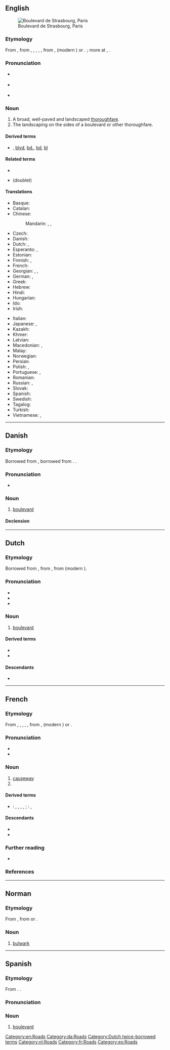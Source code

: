 {{also|Boulevard}}
==English==
[[Image:Paris boulevard de strasbourg.jpg|thumb|Boulevard de Strasbourg, Paris]]

===Etymology===
From {{bor|en|fr|boulevard}}, from {{der|en|frm|boulevard}}, {{m|frm|bollevart}}, {{m|frm|boulevars}}, {{m|frm|bolevers}}, {{m|frm|bollewerc|t=promenade, avenue, rampart}}, from {{der|en|gmh|bolewerc}}, {{m|gmh|bolwerc}} (modern {{cog|de|Bollwerk}}) or {{der|en|dum|bolwerk|t=[[bulwark]], [[bastion]]}}. {{doublet|en|bulwark}}; more at {{m|en|bole}}, {{m|en|work}}.

===Pronunciation===
* {{a|RP}} {{IPA|en|/ˈbuː.ləˌvɑːd/}}
* {{a|US|CA}} {{IPA|en|/ˈbʊləvɑɹd/}}
* {{audio|en|en-ca-boulevard.opus|Audio (CA)}}

===Noun===
{{en-noun}}

# A broad, well-paved and landscaped [[thoroughfare]].
# The landscaping on the sides of a boulevard or other thoroughfare.

====Derived terms====
* {{sense|abbreviation}} {{l|en|blvd.}}, [[blvd]], [[bd.]], [[bd]], [[bl]]

====Related terms====
* {{l|en|boulevardier}}
* {{l|en|bulwark}} (doublet)

====Translations====
{{trans-top|broad, landscaped thoroughfare}}
* Basque: {{t|eu|bulebar}}
* Catalan: {{t|ca|bulevard|m}}
* Chinese:
*: Mandarin: {{t+|cmn|林蔭大道|sc=Hani}}, {{t+|cmn|林荫大道|tr=línyīndàdào|sc=Hani}}, {{t+|cmn|大道|tr=dàdào|sc=Hani}}
* Czech: {{t+|cs|bulvár|m}}
* Danish: {{t+|da|boulevard|c}}
* Dutch: {{t+|nl|hoofdweg|m}}, {{t+|nl|boulevard|m}}
* Esperanto: {{t|eo|bulvardo}}, {{t+|eo|aleo}}
* Estonian: {{t|et|puiestee}}
* Finnish: {{t+|fi|bulevardi}}, {{t+|fi|puistokatu}}
* French: {{t+|fr|boulevard|m}}
* Georgian: {{t|ka|ბულვარი|sc=Geor}}, {{t|ka|პროსპექტი}}, {{t+|ka|გამზირი}}
* German: {{t+|de|Boulevard|m}}, {{t+|de|Prachtstraße|f}}
* Greek: {{t+|el|λεωφόρος|f}}
* Hebrew: {{t+|he|שְׂדֵרָה|f|tr=sderá}}
* Hindi: {{t+|hi|मार्ग|m}}
* Hungarian: {{t+|hu|körút}}
* Ido: {{t+|io|bulvardo}}
* Irish: {{t|ga|búlbhard|m}}
{{trans-mid}}
* Italian: {{t+|it|viale|m}}
* Japanese: {{t|ja|大通り|tr=おおどおり, ōdōri}}, {{t|ja|ブールバード|tr=būrubādo}}
* Kazakh: {{t|kk|желекжол}}
* Khmer: {{t|km|មហាវិថី|sc=Khmr|tr=mɔhaa vi’tʰǝy}}
* Latvian: {{t|lv|bulvāris|m}}
* Macedonian: {{t|mk|булева́р|m}}, {{t|mk|бул.|m}}
* Malay: {{t|ms|boulevard}}
* Norwegian: {{t|no|bulevard}}
* Persian: {{t+|fa|بولوار|tr=bulvâr|sc=fa-Arab}}
* Polish: {{t+|pl|bulwar|m}}, {{t+|pl|aleja|f}}
* Portuguese: {{t+|pt|alameda|f}} {{qualifier|Brazil}}, {{t+|pt|bulevar|m}}
* Romanian: {{t+|ro|bulevard|n}}
* Russian: {{t+|ru|бульва́р|m}}, {{t+|ru|проспе́кт|m}}
* Slovak: {{t+|sk|bulvár|m}}
* Spanish: {{t+|es|bulevar|m}}
* Swedish: {{t|sv|bulevard}}
* Tagalog: {{t|tl|bulebar}}
* Turkish: {{t+|tr|bulvar}}
* Vietnamese: {{t+|vi|đại lộ}}, {{t|vi|đường lớn}}
{{trans-bottom}}

[[Category:en:Roads]]

----

==Danish==

===Etymology===
Borrowed from {{bor|da|fr|boulevard}}, borrowed from {{der|da|dum|bolwerk|t=[[bulwark]], [[bastion]]}}. {{doublet|da|bolværk}}.

===Pronunciation===
* {{IPA|da|[b̥uləˈʋɑˀd̥]}}

===Noun===
{{da-noun}}

# [[#English|boulevard]]

====Declension====
{{da-decl|en|er}}

[[Category:da:Roads]]
----

==Dutch==

===Etymology===
Borrowed from {{bor|nl|fr|boulevard}}, from {{der|nl|frm|bolevard}}, from {{der|nl|dum|bolwerc}} (modern {{cog|nl|bolwerk}}).

===Pronunciation===
* {{IPA|nl|/ˌbu.ləˈvaːr/}}
* {{audio|nl|Nl-boulevard.ogg|Audio}}
* {{hyphenation|nl|bou|le|vard}}

===Noun===
{{nl-noun|m|-s|boulevardje}}

# [[#English|boulevard]]

====Derived terms====
* {{l|nl|meubelboulevard}}
* {{l|nl|woonboulevard}}

====Descendants====
* {{desc|id|bulevar|bor=1}}

[[Category:Dutch twice-borrowed terms]]
[[Category:nl:Roads]]

----

==French==

===Etymology===
From {{inh|fr|frm|boulevard}}, {{m|frm|bollevart}}, {{m|frm|boulevars}}, {{m|frm|bolevers}}, {{m|frm|bollewerc|t=promenade, avenue, rampart}}, from {{der|fr|gmh|bolewerc}}, {{m|gmh|bolwerc}} (modern {{cog|de|Bollwerk}}) or {{der|fr|dum|bolwerk|t=[[bulwark]], [[bastion]]}}.

===Pronunciation===
* {{fr-IPA}}
* {{audio|fr|Fr-boulevard.ogg|audio}}

===Noun===
{{fr-noun|m}}

# [[causeway]]
# {{l|en|boulevard}}

====Derived terms====
* {{sense|abbreviation}} {{qualifier|Europe}}: {{l|fr|bd}}, {{l|fr|Bd}}, {{l|fr|bld}}, {{l|fr|brd}}, {{l|fr|bvd}}; {{qualifier|Québec}}: {{l|fr|boul.}}, {{l|fr|boul}}

====Descendants====
* {{desc|es|bulevar|bor=1}}
* {{desc|tr|bulvar|bor=1}}

===Further reading===
* {{R:TLFi}}

===References===
{{R:OED}}

[[Category:fr:Roads]]

----

==Norman==

===Etymology===
From {{der|nrf|fro|bollevart||promenade, avenue, rampart}}, from {{der|fr|de|Bollwerk}} or {{der|nrf|dum|-}}.

===Noun===
{{nrf-noun|m}}

# {{lb|nrf|Jersey}} [[bulwark]]

----

==Spanish==

===Etymology===
From {{bor|es|fr|boulevard}}. {{doublet|es|baluarte}}.

===Pronunciation===
{{es-IPA|bulevard}}

===Noun===
{{es-noun|m}}

# [[#English|boulevard]]

[[Category:es:Roads]]